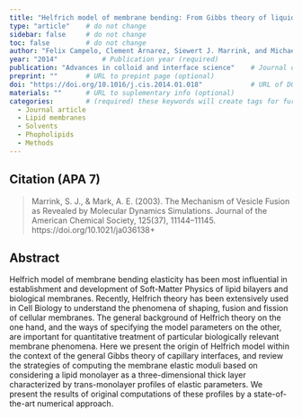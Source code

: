 ```yaml
---
title: "Helfrich model of membrane bending: From Gibbs theory of liquid interfaces to membranes as thick anisotropic elastic layers"          # Paper title (required)
type: "article"    # do not change
sidebar: false     # do not change
toc: false         # do not change
author: "Felix Campelo, Clement Arnarez, Siewert J. Marrink, and Michael M. Kozlov"         # Paper authors (required)
year: "2014"           # Publication year (required)
publication: "Advances in colloid and interface science"    # Journal or similar (required)
preprint: ""       # URL to prepint page (optional)  
doi: "https://doi.org/10.1016/j.cis.2014.01.018"            # URL of DOI (required)  
materials: ""      # URL to suplementary info (optional)
categories:        # (required) these keywords will create tags for further filtering. 
  - Journal article
  - Lipid membranes
  - Solvents
  - Phopholipids
  - Methods
---
```


<!-- 
The info below is just an example. 

Both fields are required and they have to be replaced with the respective info for each paper. 

Please notice the `> ` symbol before the citation, it gives it additional styling.  
-->

## Citation (APA 7)      

> Marrink, S. J., & Mark, A. E. (2003). The Mechanism of Vesicle Fusion as Revealed by Molecular Dynamics Simulations. Journal of the American Chemical Society, 125(37), 11144–11145. https://doi.org/10.1021/ja036138+

## Abstract

Helfrich model of membrane bending elasticity has been most influential in establishment and development of Soft-Matter Physics of lipid bilayers and biological membranes. Recently, Helfrich theory has been extensively used in Cell Biology to understand the phenomena of shaping, fusion and fission of cellular membranes. The general background of Helfrich theory on the one hand, and the ways of specifying the model parameters on the other, are important for quantitative treatment of particular biologically relevant membrane phenomena. Here we present the origin of Helfrich model within the context of the general Gibbs theory of capillary interfaces, and review the strategies of computing the membrane elastic moduli based on considering a lipid monolayer as a three-dimensional thick layer characterized by trans-monolayer profiles of elastic parameters. We present the results of original computations of these profiles by a state-of-the-art numerical approach.